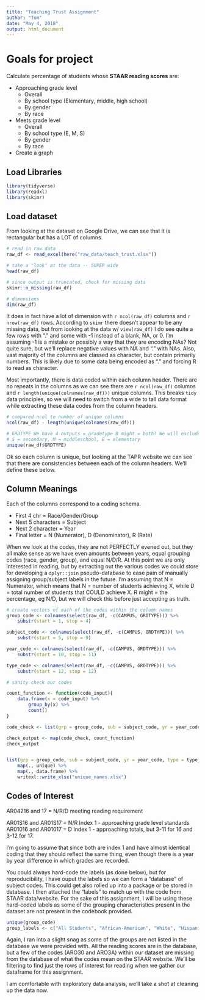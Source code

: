```yaml
---
title: "Teaching Trust Assignment"
author: "Tom"
date: "May 4, 2018"
output: html_document
---
```


# Goals for project

Calculate percentage of students whose **STAAR reading scores** are:  

* Approaching grade level
    * Overall
    * By school type (Elementary, middle, high school)
    * By gender
    * By race
* Meets grade level
    * Overall
    * By school type (E, M, S)
    * By gender
    * By race
* Create a graph    


## Load Libraries

```r
library(tidyverse)
library(readxl)
library(skimr)
```

## Load dataset

From looking at the dataset on Google Drive, we can see that it is rectangular but has a LOT of columns. 

```r
# read in raw data
raw_df <- read_excel(here("raw_data/teach_trust.xlsx"))

# take a "look" at the data -- SUPER wide
head(raw_df)

# since output is truncated, check for missing data
skimr::n_missing(raw_df)

# dimensions
dim(raw_df)
```
It does in fact have a lot of dimension with `r ncol(raw_df)` columns and `r nrow(raw_df)` rows. According to `skimr` there doesn't appear to be any missing data, but from looking at the data w/ `view(raw_df)` I do see quite a few rows with "." and some with -1 instead of a blank, NA, or 0. I'm assuming -1 is a mistake or possibly a way that they are encoding NAs? Not quite sure, but we'll replace negative values with NA and "." with NAs. Also, vast majority of the columns are classed as character, but contain primarily numbers. This is likely due to some data being encoded as "." and forcing R to read as character.

Most importantly, there is data coded within each column header. There are no repeats in the columns as we can see there are `r ncol(raw_df)` columns and `r length(unique(colnames(raw_df)))` unique columns. This breaks `tidy` data principles, so we will need to switch from a wide to tall data format while extracting these data codes from the column headers. 

```r
# compared ncol to number of unique columns
ncol(raw_df) - length(unique(colnames(raw_df)))

# GRDTYPE We have 4 outputs = gradetype B might = both? We will exclude B as unknown
# S = secondary, M = middleschool, E = elementary
unique(raw_df$GRDTYPE)
```
Ok so each column is unique, but looking at the TAPR website we can see that there are consistencies between each of the column headers. We'll define these below.

## Column Meanings

Each of the columns correspond to a coding schema.

* First 4 chr = Race/Gender/Group
* Next 5 characters = Subject
* Next 2 character = Year
* Final letter = N (Numerator), D (Denominator), R (Rate)

When we look at the codes, they are not PERFECTLY evened out, but they all make sense as we have even amounts between years, equal grouping codes (race, gender, group), and equal N/D/R. At this point we are only interested in reading, but by extracting out the various codes we could store for developing a `dplyr::join` pseudo-database to ease pain of manually assigning group/subject labels in the future. I'm assuming that N = Numerator, which means that N = number of students achieving X, while D = total number of students that COULD achieve X. R might = the percentage, eg N/D, but we will check this before just accepting as truth.

```r
# create vectors of each of the codes within the column names
group_code <- colnames(select(raw_df, -c(CAMPUS, GRDTYPE))) %>% 
    substr(start = 1, stop = 4)

subject_code <- colnames(select(raw_df, -c(CAMPUS, GRDTYPE))) %>% 
    substr(start = 5, stop = 9)

year_code <- colnames(select(raw_df, -c(CAMPUS, GRDTYPE))) %>% 
    substr(start = 10, stop = 11)

type_code <- colnames(select(raw_df, -c(CAMPUS, GRDTYPE))) %>% 
    substr(start = 12, stop = 12)

# sanity check our codes

count_function <- function(code_input){
    data.frame(x = code_input) %>% 
        group_by(x) %>% 
        count()
}

code_check <- list(grp = group_code, sub = subject_code, yr = year_code, type = type_code)

check_output <- map(code_check, count_function)
check_output


list(grp = group_code, sub = subject_code, yr = year_code, type = type_code) %>% 
    map(., unique) %>%
    map(., data.frame) %>% 
    writexl::write_xlsx("unique_names.xlsx")

```

## Codes of Interest

AR04216 and 17 = N/R/D meeting reading requirement

AR01S16 and AR01S17 = N/R Index 1 - approaching grade level standards
AR01016 and AR01017 = D Index 1 - approaching totals, but 3-11 for 16 and 3-12 for 17. 

I'm going to assume that since both are index 1 and have almost identical coding that they should reflect the same thing, even though there is a year by year difference in which grades are recorded.

You could always hard-code the labels (as done below), but for reproducibility, I have ouput the labels so we can form a "database" of subject codes. This could get also rolled up into a package or be stored in database. I then attached the "labels" to match up with the code from STAAR data/website. For the sake of this assignment, I will be using these hard-coded labels as some of the grouping characteristics present in the dataset are not present in the codebook provided.

```r
unique(group_code)
group_labels <- c("All Students", "African-American", "White", "Hispanic", "American-Indian", "Two or More Races", "Asian", "Pacific-Islander", "Female", "Male", "Econ Disadv", "Special Ed", "At risk", "ELL")

```

Again, I ran into a slight snag as some of the groups are not listed in the database we were provided with. All the reading scores are in the database, but a few of the codes (ARO30 and ARO3A) within our dataset are missing from the database of what the codes mean on the STAAR website. We'll be filtering to find just the rows of interest for reading when we gather our dataframe for this assignment.

I am comfortable with exploratory data analysis, we'll take a shot at cleaning up the data now.
